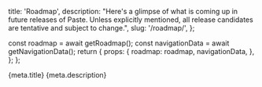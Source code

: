   title: 'Roadmap',
  description:
    "Here's a glimpse of what is coming up in future releases of Paste. Unless explicitly mentioned, all release candidates are tentative and subject to change.",
  slug: '/roadmap/',
};




  const roadmap = await getRoadmap();
  const navigationData = await getNavigationData();
  return {
    props: {
      roadmap: roadmap,
      navigationData,
    },
  };
};

<contentwrapper>

<RoadmapAside data={props.roadmap} />

<content>

<PageHeader>
  <PageHeaderDetails>
    <PageHeaderHeading>{meta.title}</PageHeaderHeading>
    <PageHeaderParagraph>{meta.description}</PageHeaderParagraph>
  </PageHeaderDetails>
</PageHeader>

<Roadmap data={props.roadmap} />

</content>

</contentwrapper>
